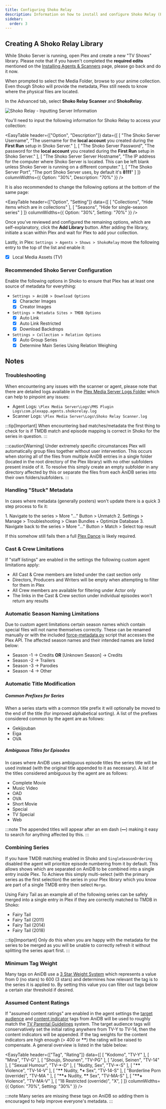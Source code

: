 ```yaml
---
title: Configuring Shoko Relay
description: Information on how to install and configure Shoko Relay (Plex).
sidebar:
  order: 3
---
```



## Creating A Shoko Relay Library
While Shoko Server is running, open Plex and create a new "TV Shows" library.
Please note that if you haven't completed the **required edits** mentioned on the
[Installing Agents & Scanners](../installing-agents-scanners/#editing-plex-scanners) page, please go back and do it now.

When prompted to select the Media Folder, browse to your anime collection. Even though Shoko will provide the
metadata, Plex still needs to know where the physical files are located.

In the Advanced tab, select **Shoko Relay Scanner** and **ShokoRelay**.

![Shoko Relay - Inputting Server Information](../../../assets/img/shoko-relay/Shoko-Relay-Inputting-Server-Info.jpg)

You'll need to input the following information for Shoko Relay to access your collection:

<EasyTable
    header={["Option", "Description"]}
    data={[
      [
        "The Shoko Server Username",
        "The username for the **local account** you created during the **First Run** setup in Shoko Server."
      ],
      [
        "The Shoko Server Password",
        "The password for the **local account** you created during the **First Run** setup in Shoko Server."
      ],
      [
        "The Shoko Server Server Hostname",
        "The IP address for the computer where Shoko Server is located. This can be left blank unless Shoko Server is running on a different computer."
      ],
      [
        "The Shoko Server Port",
        "The port Shoko Server uses, by default it's **8111**"
      ]
    ]}
    columnWidths={{ Option: "30%", Description: "70%" }}
/>

It is also recommended to change the following options at the bottom of the same page:

<EasyTable
    header={["Option", "Setting"]}
    data={[
      [
        "Collections",
        "Hide items which are in collections"
      ],
      [
        "Seasons",
        "Hide for single-season series"
      ]
    ]}
    columnWidths={{ Option: "30%", Setting: "70%" }}
/>

Once you’ve reviewed and configured the remaining options, which are self-explanatory, click the **Add Library** button. After adding the library, initiate a scan within Plex and wait for Plex to add your collection.

Lastly, in Plex: `Settings > Agents > Shows > ShokoRelay` move the following entry to the top of the list and enable it:
  - [x] Local Media Assets (TV)

### Recommended Shoko Server Configuration
Enable the following options in Shoko to ensure that Plex has at least one source of metadata for everything:
- `Settings > AniDB > Download Options`
  - [x] Character Images
  - [x] Creator Images
- `Settings > Metadata Sites > TMDB Options`
  - [x] Auto Link
  - [x] Auto Link Restricted
  - [x] Download Backdrops
- `Settings > Collection > Relation Options`
  - [x] Auto Group Series
  - [x] Determine Main Series Using Relation Weighing

## Notes
### Troubleshooting
When encountering any issues with the scanner or agent, please note that there are detailed logs available in the [Plex Media Server Logs Folder](https://support.plex.tv/articles/200250417-plex-media-server-log-files/) which can help to pinpoint any issues:
- Agent Logs: `\Plex Media Server\Logs\PMS Plugin Logs\com.plexapp.agents.shokorelay.log`
- Scanner Logs: `\Plex Media Server\Logs\Shoko Relay Scanner.log`

:::tip[Important]
When encountering bad matches/metadata the first thing to check for is if TMDB match and episode mapping is correct in Shoko for the series in question.
:::

:::caution[Warning]
Under extremely specific circumstances Plex will automatically group files together without user intervention. This occurs when storing all of the files from multiple AniDB entries in a single folder (located in the root directory of the Plex library) with no other subfolders present inside of it. To resolve this simply create an empty subfolder in any directory affected by this or separate the files from each AniDB series into their own folders/subfolders.
:::

### Handling "Stuck" Metadata

In cases where metadata (generally posters) won't update there is a quick 3 step process to fix it:

<Steps>
1. Navigate to the series > More "..." Button > Unmatch
2. Settings > Manage > Troubleshooting > Clean Bundles + Optimize Database
3. Navigate back to the series > More "..." Button > Match > Select top result
</Steps>

If this somehow still fails then a full [Plex Dance](https://forums.plex.tv/t/the-plex-dance/197064) is likely required.

### Cast & Crew Limitations
If "staff listings" are enabled in the settings the following custom agent limitations apply:
- All Cast & Crew members are listed under the cast section only
- Directors, Producers and Writers will be empty when attempting to filter for them in Plex
- All Crew members are available for filtering under Actor only
- The links in the Cast & Crew section under individual episodes won't return any results

### Automatic Season Naming Limitations
Due to custom agent limitations certain season names which contain special files will not name themselves correctly. These can be renamed manually or with the included [force-metadata.py](../shoko-relay-utility-scripts) script that accesses the Plex API. The affected season names and their intended names are listed below:
- Season -1 → Credits **OR** [Unknown Season] → Credits
- Season -2 → Trailers
- Season -3 → Parodies
- Season -4 → Other

### Automatic Title Modification
##### Common Prefixes for Series
When a series starts with a common title prefix it will optionally be moved to the end of the title (for improved alphabetical sorting). A list of the prefixes considered common by the agent are as follows:
- Gekijouban
- Eiga
- OVA

##### Ambiguous Titles for Episodes
In cases where AniDB uses ambiguous episode titles the series title will be used instead (with the original title appended to it as necessary). A list of the titles considered ambiguous by the agent are as follows:
- Complete Movie
- Music Video
- OAD
- OVA
- Short Movie
- Special
- TV Special
- Web

:::note
The appended titles will appear after an em dash (**—**) making it easy to search for anything affected by this.
:::

### Combining Series
If you have TMDB matching enabled in Shoko and `SingleSeasonOrdering` disabled the agent will prioritize episode numbering from it by default. This allows shows which are separated on AniDB to be combined into a single entry inside Plex. To Achieve this simply multi-select (with the primary series as the first selection) the series in your Plex library which you know are part of a single TMDB entry then select `Merge`.

Using Fairy Tail as an example all of the following series can be safely merged into a single entry in Plex if they are correctly matched to TMDB in Shoko:
- Fairy Tail
- Fairy Tail (2011)
- Fairy Tail (2014)
- Fairy Tail (2018)

:::tip[Important]
Only do this when you are happy with the metadata for the series to be merged as you will be unable to correctly refresh it without splitting the series apart first.
:::

### Minimum Tag Weight
Many tags on AniDB use a [3 Star Weight System](https://wiki.anidb.net/Tags#Star-rating_-_the_Weight_system) which represents a value from 0 (no stars) to 600 (3 stars) and determines how relevant the tag is to the series it is applied to. By setting this value you can filter out tags below a certain star threshold if desired.

### Assumed Content Ratings
If "assumed content ratings" are enabled in the agent settings the [target audience](https://anidb.net/tag/2606/animetb) and [content indicator](https://anidb.net/tag/2604/animetb) tags from AniDB will be used to roughly match the [TV Parental Guidelines](http://www.tvguidelines.org/resources/TheRatings.pdf) system. The target audience tags will conservatively set the initial rating anywhere from TV-Y to TV-14, then the content indicators will be appended. If the tag weights for the content indicators are high enough (> 400 or **\*\***) the rating will be raised to compensate. A general overview is listed in the table below:

<EasyTable
    header={["Tag", "Rating"]}
    data={[
      [
        "Kodomo",
        "TV-Y"
      ],
      [
        "Mina",
        "TV-G"
      ],
      [
        "Shoujo, Shounen",
        "TV-PG"
      ],
      [
        "Josei, Seinen",
        "TV-14"
      ],
      [
        "Sexual Humour",
        "TV-\*-D"
      ],
      [
        "Nudity, Sex",
        "TV-\*-S"
      ],
      [
        "__\*\*__ Violence",
        "TV-14-V"
      ],
      [
        "__\*\*__ Nudity, __\*\+__ Sex",
        "TV-14-S"
      ],
      [
        "Borderline Porn (override)",
        "TV-MA "
      ],
      [
        "__\*\*\+__ Nudity, __\*\*__ Sex",
        "TV-MA-S"
      ],
      [
        "__\*\*\+__ Violence",
        "TV-MA-V"
      ],
      [
        "18 Restricted (override)",
        "X",
      ]
    ]}
    columnWidths={{ Option: "70%", Setting: "30%" }}
/>

:::note
Many series are missing these tags on AniDB so adding them is encouraged to help improve everyone's metadata.
:::
